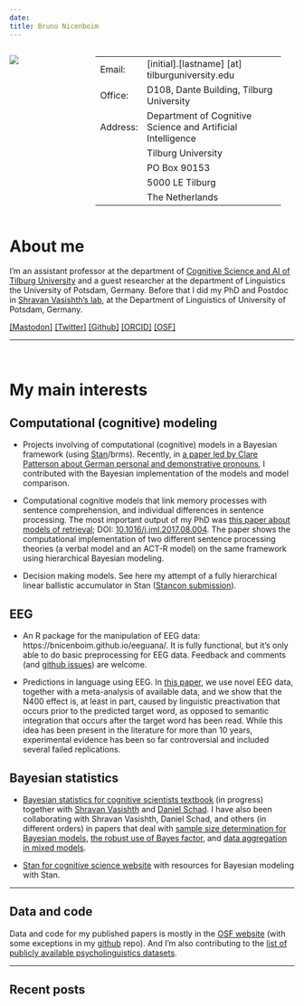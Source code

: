 ```yaml
---
date: 
title: Bruno Nicenboim
---
```


:::: {style="display: grid; grid-template-columns: 30% 65%; grid-column-gap: 1px; "}

::: {}
![](fig/s200_bruno.nicenboim.jpg)


:::

::: {}
-----------        -------------------------------------------
Email:             [initial].[lastname] [at] tilburguniversity.edu
Office:            D108, Dante Building, Tilburg University
Address:           Department of Cognitive Science and Artificial Intelligence
                   Tilburg University
                   PO Box 90153
                   5000 LE Tilburg
                   The Netherlands
-----------        -------------------------------------------

:::

::::
# About me

I'm an assistant professor at the department of [Cognitive Science and AI of Tilburg University](https://research.tilburguniversity.edu/en/persons/bruno-nicenboim) and a guest researcher at the department of Linguistics the University of Potsdam, Germany. Before that I did my PhD and Postdoc in [Shravan Vasishth's lab](http://www.ling.uni-potsdam.de/~vasishth/), at the Department of Linguistics of University of Potsdam, Germany. 


<a rel="me" href="https://fediscience.org/@bruno_nicenboim">[Mastodon]</a>
[[Twitter]](https://twitter.com/bruno_nicenboim)
[[Github]](https://github.com/bnicenboim)
[[ORCID]](http://orcid.org/0000-0002-5176-3943)
[[OSF]](https://osf.io/cmist/#!)


---

<br />

# My main interests

## Computational (cognitive) modeling 

- Projects involving of computational (cognitive) models in a Bayesian framework (using [Stan](https://mc-stan.org/)/brms). Recently, in [a paper led by Clare Patterson about German personal and demonstrative pronouns ](http://www.frontiersin.org/language_sciences/10.3389/fpsyg.2016.00280/abstract),  I contributed with the Bayesian implementation of the models and model comparison.

- Computational cognitive models that link memory processes with sentence comprehension, and individual differences in sentence processing. The most important output of my PhD was [this paper about models of retrieval](papers/NicenboimVasishth2017Models.pdf); DOI: [10.1016/j.jml.2017.08.004](https://doi.org/10.1016/j.jml.2017.08.004). The paper shows the computational implementation of two different sentence processing theories (a verbal model and an ACT-R model) on the same framework using hierarchical Bayesian modeling. 

- Decision making models. See here my attempt of a fully hierarchical linear ballistic accumulator in Stan ([Stancon submission](https://htmlpreview.github.io/?https://github.com/stan-dev/stancon_talks/blob/master/2018-helsinki/Contributed-Talks/nicenboim/LBA_stancon2018.html)).


## EEG

- An R package for the manipulation of EEG data: https://bnicenboim.github.io/eeguana/. It is fully functional, but it's only able to do basic preprocessing for EEG data.  Feedback and comments (and [github issues](https://github.com/bnicenboim/eeguana/issues)) are welcome.

- Predictions in language using EEG. In [this paper](https://psyarxiv.com/2atrh/), we use novel EEG data, together with a meta-analysis of available data, and we show that the N400 effect is, at
least in part, caused by linguistic preactivation that occurs prior to the predicted target word, as opposed to semantic integration that occurs after the target word has been read. While this idea has been present in the literature for more than 10 years, experimental evidence has been so far controversial and included several failed replications. 


 
##  Bayesian statistics 

- [Bayesian statistics for cognitive scientists textbook](https://vasishth.github.io/Bayes_CogSci/) (in progress) together with [Shravan Vasishth](http://www.ling.uni-potsdam.de/~vasishth/) and [Daniel Schad](https://danielschad.github.io/).  I have also been collaborating with Shravan Vasishth, Daniel Schad, and others (in different orders) in papers that deal with [sample size determination for Bayesian models](https://link.springer.com/article/10.1007/s42113-021-00125-y), [the robust use of Bayes factor](Robust Use of {Bayes} Factors), and [data aggregation in mixed models]().

- [Stan for cognitive science website](https://cognitive-science-stan.github.io/) with resources for Bayesian modeling with Stan.

----

## Data and code

Data and code for my published papers  is mostly in the [OSF website](https://osf.io/cmist/) (with some exceptions in my [github](https://github.com/bnicenboim) repo). And I'm also contributing to the [list of publicly available psycholinguistics datasets](https://github.com/tmalsburg/PsychlingDatasets/wiki/A-directory-of-publicly-available-data-sets-from-psycholinguistic-studies). 

---

##  Recent posts

<!-- #### News  -->


<!-- <\!-- -------------- -\-> -->

<!-- - I'll be teaching at the  [The Third Potsdam Summer School on Statistical Methods for Linguistics and Psychology (SMLP)](https://vasishth.github.io/smlp2020/), University of Potsdam, Germany. **7-11th September, 2020**. -->

<!-- <br/> -->

